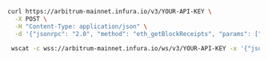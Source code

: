 
 <Tabs>
   <TabItem value="cURL">

```bash
curl https://arbitrum-mainnet.infura.io/v3/YOUR-API-KEY \
  -X POST \
  -H "Content-Type: application/json" \
  -d '{"jsonrpc": "2.0", "method": "eth_getBlockReceipts", "params": ["latest"], "id": 1}'
```

   </TabItem>
   <TabItem value="WSS">

```bash
 wscat -c wss://arbitrum-mainnet.infura.io/ws/v3/YOUR-API-KEY -x '{"jsonrpc": "2.0", "method": "eth_getBlockReceipts", "params": ["latest"], "id": 1}'
```

   </TabItem>
 </Tabs>
